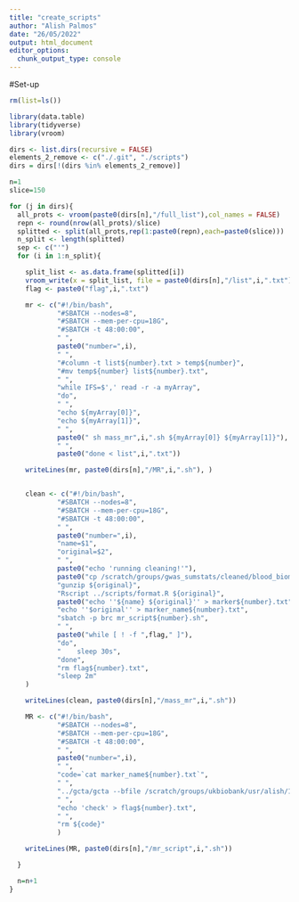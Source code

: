 ```yaml
---
title: "create_scripts"
author: "Alish Palmos"
date: "26/05/2022"
output: html_document
editor_options:
  chunk_output_type: console
---
```


#Set-up
```r
rm(list=ls())
```

```r
library(data.table)
library(tidyverse)
library(vroom)
```

```r
dirs <- list.dirs(recursive = FALSE)
elements_2_remove <- c("./.git", "./scripts")
dirs = dirs[!(dirs %in% elements_2_remove)]

n=1
slice=150

for (j in dirs){
  all_prots <- vroom(paste0(dirs[n],"/full_list"),col_names = FALSE)
  repn <- round(nrow(all_prots)/slice)
  splitted <- split(all_prots,rep(1:paste0(repn),each=paste0(slice)))
  n_split <- length(splitted)
  sep <- c("'")
  for (i in 1:n_split){

    split_list <- as.data.frame(splitted[i])
    vroom_write(x = split_list, file = paste0(dirs[n],"/list",i,".txt"), col_names = FALSE, delim = ',')
    flag <- paste0("flag",i,".txt")

    mr <- c("#!/bin/bash",
            "#SBATCH --nodes=8",
            "#SBATCH --mem-per-cpu=18G",
            "#SBATCH -t 48:00:00",
            " ",
            paste0("number=",i),
            " ",
            "#column -t list${number}.txt > temp${number}",
            "#mv temp${number} list${number}.txt",
            " ",
            "while IFS=$',' read -r -a myArray",
            "do",
            " ",
            "echo ${myArray[0]}",
            "echo ${myArray[1]}",
            " ",
            paste0(" sh mass_mr",i,".sh ${myArray[0]} ${myArray[1]}"),
            " ",
            paste0("done < list",i,".txt"))

    writeLines(mr, paste0(dirs[n],"/MR",i,".sh"), )


    clean <- c("#!/bin/bash",
            "#SBATCH --nodes=8",
            "#SBATCH --mem-per-cpu=18G",
            "#SBATCH -t 48:00:00",
            " ",
            paste0("number=",i),
            "name=$1",
            "original=$2",
            " ",
            paste0("echo 'running cleaning!'"),
            paste0("cp /scratch/groups/gwas_sumstats/cleaned/blood_biomarkers/${original}.gz ./"),
            "gunzip ${original}",
            "Rscript ../scripts/format.R ${original}",
            paste0("echo ''${name} ${original}'' > marker${number}.txt"),
            "echo ''$original'' > marker_name${number}.txt",
            "sbatch -p brc mr_script${number}.sh",
            " ",
            paste0("while [ ! -f ",flag," ]"),
            "do",
            "    sleep 30s",
            "done",
            "rm flag${number}.txt",
            "sleep 2m"
    )

    writeLines(clean, paste0(dirs[n],"/mass_mr",i,".sh"))

    MR <- c("#!/bin/bash",
            "#SBATCH --nodes=8",
            "#SBATCH --mem-per-cpu=18G",
            "#SBATCH -t 48:00:00",
            " ",
            paste0("number=",i),
            " ",
            "code=`cat marker_name${number}.txt`",
            " ",
            "../gcta/gcta --bfile /scratch/groups/ukbiobank/usr/alish/1KG_Phase3.WG.CLEANED.EUR_MAF001 --gsmr-file marker${number}.txt target.txt --gsmr-direction 2 --effect-plot --ref-ld-chr /scratch/groups/ukbiobank/KCL_Data/Software/eur_w_ld_chr_for_mtcojo/ --w-ld-chr /scratch/groups/ukbiobank/KCL_Data/Software/eur_w_ld_chr_for_mtcojo/ --out ./output/${code} --gwas-thresh 5e-8 --clump-r2 0.05 --heidi-thresh 0.01 --gsmr-snp-min 1 --gsmr-ld-fdr 0.05 --thread-num 4 --diff-freq 0.8",
            " ",
            "echo 'check' > flag${number}.txt",
            " ",
            "rm ${code}"
            )

    writeLines(MR, paste0(dirs[n],"/mr_script",i,".sh"))

  }  

  n=n+1
}
```

